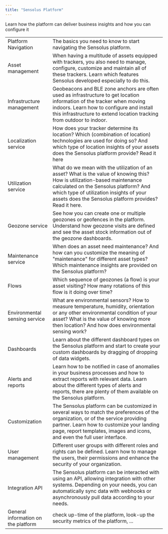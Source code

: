 ```yaml
---
title: "Sensolus Platform"
---
```


Learn how the platform can deliver business insights and how you can configure it

|                                                                                                                                                                                                                               |                                                                                                                                                                                                                                                                         |
| ----------------------------------------------------------------------------------------------------------------------------------------------------------------------------------------------------------------------------- | ----------------------------------------------------------------------------------------------------------------------------------------------------------------------------------------------------------------------------------------------------------------------- |
| Platform Navigation                                                                                  | The basics you need to know to start navigating the Sensolus platform.                                                                                                                                                                                                  |
| Asset management                                                                                                                  | When having a multitude of assets equipped with trackers, you also need to manage, configure, customize and maintain all of these trackers. Learn which features Sensolus developed especially to do this.                                                              |
| Infrastructure management                                                            | Geobeacons and BLE zone anchors are often used as infrastructure to get location information of the tracker when moving indoors. Learn how to configure and install this infrastructure to extend location tracking from outdoor to indoor.                             |
| Localization service                                                                                                                             | How does your tracker determine its location? Which (combination of location) technologies are used for doing so? And which type of location insights of your assets does the Sensolus platform provide? Read it here                                                   |
| Utilization service                                                                                                           | What do we mean with the utilization of an asset? What is the value of knowing this? How is utilization-based maintenance calculated on the Sensolus platform? And which type of utilization insights of your assets does the Sensolus platform provides? Read it here. |
| Geozone service                                                               | See how you can create one or multiple geozones or geofences in the platform. Understand how geozone visits are defined and see the asset stock information out of the geozone dashboards.                                                                              |
| Maintenance service                                                                                   | When does an asset need maintenance? And how can you customize the meaning of "maintenance" for different asset types? Which maintenance insights are provided on the Sensolus platform?                                                                                |
| Flows                                                                                                        | Which sequence of geozones (a flow) is your asset visiting? How many rotations of this flow is it doing over time?                                                                                                                                                      |
| Environmental sensing service                                                              | What are environmental sensors? How to measure temperature, humidity, orientation or any other environmental condition of your asset? What is the value of knowing more then location? And how does environmental sensing work?                                         |
| Dashboards                                                                                                     | Learn about the different dashboard types on the Sensolus platform and start to create your custom dashboards by dragging of dropping of data widgets.                                                                                                                  |
| Alerts and reports                                                     | Learn how to be notified in case of anomalies in your business processes and how to extract reports with relevant data. Learn about the different types of alerts and reports, there are plenty of them available on the Sensolus platform.                             |
| Customization                                                                          | The Sensolus platform can be customized in several ways to match the preferences of the organization, or of the service providing partner. Learn how to customize your landing page, report templates, images and icons, and even the full user interface.              |
| User management                                                                                                                                     | Different user groups with different roles and rights can be defined. Learn how to manage the users, their permissions and enhance the security of your organization.                                                                                                   |
| Integration API                                                                                                                     | The Sensolus platform can be interacted with using an API, allowing integration with other systems. Depending on your needs, you can automatically sync data with webhooks or asynchronously pull data according to your needs.                                         |
| General information on the platform | check up-time of the platform, look-up the security metrics of the platform, ...                                                                                                                                                                                        |
